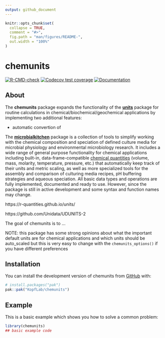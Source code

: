 ```yaml
---
output: github_document
---
```


<!-- README.md is generated from README.Rmd. Please edit that file -->

```r
knitr::opts_chunk$set(
  collapse = TRUE,
  comment = "#>",
  fig.path = "man/figures/README-",
  out.width = "100%"
)
```

# chemunits

<!-- badges: start -->
[![R-CMD-check](https://github.com/KopfLab/chemunits/actions/workflows/R-CMD-check.yaml/badge.svg)](https://github.com/KopfLab/chemunits/actions/workfl
ows/R-CMD-check.yaml)
[![Codecov test coverage](https://codecov.io/gh/KopfLab/chemunits/graph/badge.svg)](https://app.codecov.io/gh/KopfLab/chemunits)
[![Documentation](https://img.shields.io/badge/docs-online-green.svg)](https://chemunits.kopflab.org/)
<!-- badges: end -->

## About

The **chemunits** package expands the functionality of the **[units](https://r-quantities.github.io/units/)** package for routine calculations in chemical/biochemical/geochemical applications by implementing two additional features:

 - automatic convertion of

The **[microbialkitchen](https://microbialkitchen.kopflab.org/)** package is a collection of tools to simplify working with the chemical composition and speciation of defined culture media for microbial physiology and environmental microbiology research. It includes a wide range of general purpose functionality for chemical applications including built-in, data-frame-compatible [chemical quantities](https://microbialkitchen.kopflab.org/articles/quantities.html) (volume, mass, molarity, temperature, pressure, etc.) that automatically keep track of their units and metric scaling, as well as more specialized tools for the assembly and comparison of culturing media recipes, pH buffering strategies and aqueous speciation. All basic data types and operations are fully implemented, documented and ready to use. However, since the package is still in active development and some syntax and function names may change.

https://r-quantities.github.io/units/

https://github.com/Unidata/UDUNITS-2

The goal of chemunits is to ...

NOTE: this package has some strong opinions about what the important default units are for chemical applications and which units should be auto_scaled but this is very easy to change with the `chemunits_options()` if you have different preferences

## Installation

You can install the development version of chemunits from [GitHub](https://github.com/) with:

``` r
# install.packages("pak")
pak::pak("KopfLab/chemunits")
```

## Example

This is a basic example which shows you how to solve a common problem:

```r
library(chemunits)
## basic example code
```
